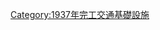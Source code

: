 {{Commonscat|Bridges completed in 1937}}
{{Cat nav 10years|20世紀橋梁|1937||年完工橋梁}}

[[Category:1937年完工交通基礎設施|Category:1937年完工交通基礎設施]]
